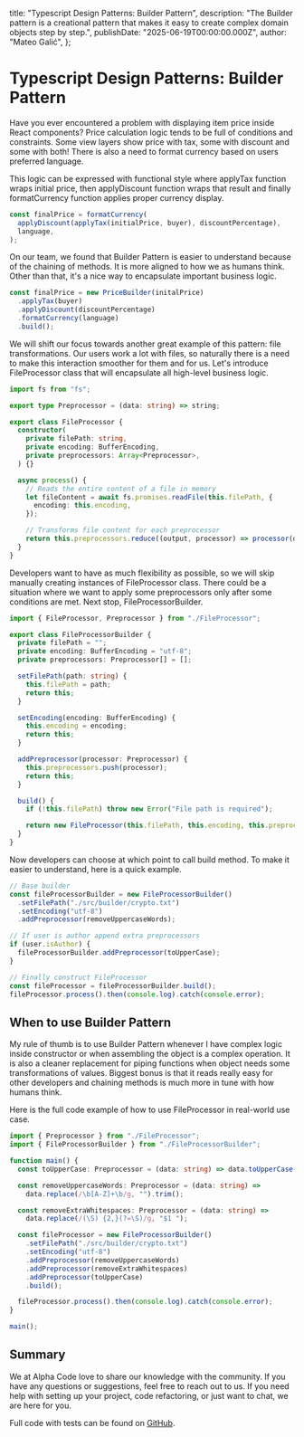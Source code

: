   title: "Typescript Design Patterns: Builder Pattern",
  description:
    "The Builder pattern is a creational pattern that makes it easy to create complex domain objects step by step.",
  publishDate: "2025-06-19T00:00:00.000Z",
  author: "Mateo Galić",
};

# Typescript Design Patterns: Builder Pattern

<BlogHeader author="Mateo Galić" />

Have you ever encountered a problem with displaying <Highlight>item price</Highlight> inside React components?
Price calculation logic tends to be full of conditions and constraints. Some view layers show price with <Highlight>tax</Highlight>,
some with <Highlight>discount</Highlight> and some with both! There is also a need to format currency based on users preferred language.

This logic can be expressed with functional style where <Highlight>applyTax function</Highlight> wraps initial price,
then <Highlight>applyDiscount function</Highlight> wraps that result and finally <Highlight>formatCurrency function</Highlight> applies proper currency display.

```ts
const finalPrice = formatCurrency(
  applyDiscount(applyTax(initialPrice, buyer), discountPercentage),
  language,
);
```

On our team, we found that Builder Pattern is easier to understand because of the chaining of methods.
It is more aligned to how we as humans think. Other than that, it's a nice way to encapsulate important business logic.

```ts
const finalPrice = new PriceBuilder(initalPrice)
  .applyTax(buyer)
  .applyDiscount(discountPercentage)
  .formatCurrency(language)
  .build();
```

We will shift our focus towards another great example of this pattern: <Highlight>file transformations</Highlight>. Our users
work a lot with files, so naturally there is a need to make this interaction smoother for them and for us.
Let's introduce <Highlight>FileProcessor</Highlight> class that will encapsulate all high-level business logic.

```ts
import fs from "fs";

export type Preprocessor = (data: string) => string;

export class FileProcessor {
  constructor(
    private filePath: string,
    private encoding: BufferEncoding,
    private preprocessors: Array<Preprocessor>,
  ) {}

  async process() {
    // Reads the entire content of a file in memory
    let fileContent = await fs.promises.readFile(this.filePath, {
      encoding: this.encoding,
    });

    // Transforms file content for each preprocessor
    return this.preprocessors.reduce((output, processor) => processor(output), fileContent);
  }
}
```

Developers want to have as much flexibility as possible, so we will skip manually creating instances of <Highlight>FileProcessor</Highlight> class.
There could be a situation where we want to apply some <Highlight>preprocessors</Highlight> only after some conditions are met. Next stop, <Highlight>FileProcessorBuilder</Highlight>.

```ts
import { FileProcessor, Preprocessor } from "./FileProcessor";

export class FileProcessorBuilder {
  private filePath = "";
  private encoding: BufferEncoding = "utf-8";
  private preprocessors: Preprocessor[] = [];

  setFilePath(path: string) {
    this.filePath = path;
    return this;
  }

  setEncoding(encoding: BufferEncoding) {
    this.encoding = encoding;
    return this;
  }

  addPreprocessor(processor: Preprocessor) {
    this.preprocessors.push(processor);
    return this;
  }

  build() {
    if (!this.filePath) throw new Error("File path is required");

    return new FileProcessor(this.filePath, this.encoding, this.preprocessors);
  }
}
```

Now developers can choose at which point to call <Highlight>build method</Highlight>. To make it easier to understand, here is a quick example.

```ts
// Base builder
const fileProcessorBuilder = new FileProcessorBuilder()
  .setFilePath("./src/builder/crypto.txt")
  .setEncoding("utf-8")
  .addPreprocessor(removeUppercaseWords);

// If user is author append extra preprocessors
if (user.isAuthor) {
  fileProcessorBuilder.addPreprocessor(toUpperCase);
}

// Finally construct FileProcessor
const fileProcessor = fileProcessorBuilder.build();
fileProcessor.process().then(console.log).catch(console.error);
```

## When to use Builder Pattern

My rule of thumb is to use Builder Pattern whenever I have complex logic inside constructor or when assembling the object is a complex operation.
It is also a cleaner replacement for piping functions when object needs some transformations of values. Biggest bonus is that it reads really easy
for other developers and chaining methods is much more in tune with how humans think.

Here is the full code example of how to use FileProcessor in real-world use case.

```ts
import { Preprocessor } from "./FileProcessor";
import { FileProcessorBuilder } from "./FileProcessorBuilder";

function main() {
  const toUpperCase: Preprocessor = (data: string) => data.toUpperCase();

  const removeUppercaseWords: Preprocessor = (data: string) =>
    data.replace(/\b[A-Z]+\b/g, "").trim();

  const removeExtraWhitespaces: Preprocessor = (data: string) =>
    data.replace(/(\S) {2,}(?=\S)/g, "$1 ");

  const fileProcessor = new FileProcessorBuilder()
    .setFilePath("./src/builder/crypto.txt")
    .setEncoding("utf-8")
    .addPreprocessor(removeUppercaseWords)
    .addPreprocessor(removeExtraWhitespaces)
    .addPreprocessor(toUpperCase)
    .build();

  fileProcessor.process().then(console.log).catch(console.error);
}

main();
```

## Summary

We at <Highlight>Alpha Code</Highlight> love to share our knowledge with the community. If you have any questions or suggestions, feel free to reach out to us.
If you need help with setting up your project, code refactoring, or just want to chat, we are here for you.

Full code with tests can be found on [GitHub](https://github.com/mateogalic112/typescript-design-patterns/tree/main/src/builder).

<BlogFooter publishDate="2025-06-19T00:00:00.000Z" />
